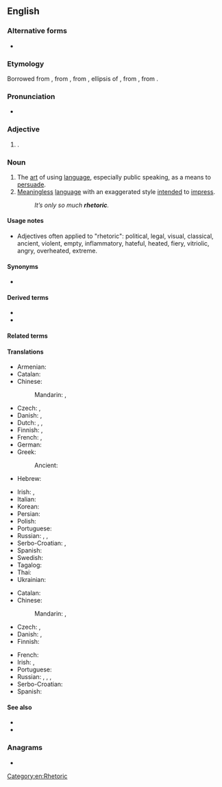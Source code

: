 ==English==
{{wikipedia}}

===Alternative forms===
* {{l|en|rhetorick}} {{qualifier|obsolete}}

===Etymology===
{{PIE root|en|werh₁}}
Borrowed from {{bor|en|fro|rhetorique}}, from {{der|en|la|rhētorica}}, from {{der|en|grc|ῥητορική}}, ellipsis of {{m|grc|[[ῥητορικὴ]] [[τέχνη]]}}, from {{m|grc|ῥητορικός||concerning public speech}}, from {{m|grc|ῥήτωρ||public speaker}}.

===Pronunciation===
* {{IPA|/ˈɹɛtəɹɪk/|lang=en}}

===Adjective===
{{en-adj|?}}

# {{synonym of|rhetorical|lang=en}}.

===Noun===
{{en-noun|~}}

# The [[art]] of using [[language]], especially public speaking, as a means to [[persuade]].
# [[meaningless|Meaningless]] [[language]] with an exaggerated style [[intend]]ed to [[impress]].
#: ''It’s only so much '''rhetoric'''.''

====Usage notes====
* Adjectives often applied to "rhetoric": <!-- by kind or area of application -->political, legal, visual, classical, ancient, <!-- by quality -->violent, empty, inflammatory, hateful, heated, fiery, vitriolic, angry, overheated, extreme.

====Synonyms====
* {{l|en|wordcraft}}

====Derived terms====
* {{l|en|rhetorical}}
* {{l|en|rhetorician}}

====Related terms====
{{rootsee|en|werh₁}}

====Translations====
{{trans-top|art of using language for persuasion}}
* Armenian: {{t|hy|հռետորաբանություն}}
* Catalan: {{t+|ca|retòrica|f}}
* Chinese:
*: Mandarin: {{t+|cmn|修辭|sc=Hani}}, {{t+|cmn|修辞|tr=xiūcí|sc=Hani}}
* Czech: {{t|cs|řečnictví|n}}, {{t|cs|rétorika|f}}
* Danish: {{t|da|retorik}}, {{t|da|velformuleret}}
* Dutch: {{t|nl|redekunde|f}}, {{t+|nl|retorica|f}}, {{t+|nl|retoriek|f}}
* Finnish: {{t+|fi|puhetaito}}, {{t+|fi|retoriikka}}
* French: {{t+|fr|rhétorique|f}}, {{t+|fr|discours}}
* German: {{t+|de|Rhetorik|f}}
* Greek:
*: Ancient: {{t|grc|ῥητορική|f}}
* Hebrew: {{t+|he|רטוריקה|f}}
{{trans-mid}}
* Irish: {{t|ga|reitric|f}}, {{t|ga|roscaireacht|f}}
* Italian: {{t+|it|retorica|f}}
* Korean: {{t+|ko|미사여구}}
* Persian: {{t+|fa|بلاغت|sc=fa-Arab}}
* Polish: {{t+|pl|retoryka|f}}
* Portuguese: {{t+|pt|retórica|f}}
* Russian: {{t+|ru|красноре́чие|n}}, {{t+|ru|красноба́йство|n}}, {{t+|ru|рито́рика|f}}
* Serbo-Croatian: {{t+|sh|retòrika|f}}, {{t+|sh|gòvōrnīštvo|n}}
* Spanish: {{t+|es|retórica|f}}
* Swedish: {{t+|sv|retorik|c}}
* Tagalog: {{t|tl|sayusay}}
* Thai: {{t|th|วาทศิลป์}}
* Ukrainian: {{t|uk|рето́рика|f}}
{{trans-bottom}}

{{trans-top|meaningless language}}
* Catalan: {{t+|ca|retòrica|f}}
* Chinese:
*: Mandarin: {{t+|cmn|強詞奪理|sc=Hani}}, {{t+|cmn|强词夺理|tr=qiángcíduólǐ|sc=Hani}}
* Czech: {{t|cs|rétorika|f}}, {{t|cs|floskule|f}}
* Danish: {{t|da|retorik}}, {{t|da|kancellistil}}
* Finnish: {{t+|fi|retoriikka}}
{{trans-mid}}
* French: {{t+|fr|rhétorique|f}}
* Irish: {{t|ga|reitric|f}}, {{t|ga|roscaireacht|f}}
* Portuguese: {{t+|pt|retórica|f}}
* Russian: {{t+|ru|пустосло́вие|n}}, {{t+|ru|фразёрство|n}}, {{t+|ru|словоблу́дие|n}}, {{t+|ru|пустозво́нство|n}}
* Serbo-Croatian: {{t+|sh|retòrika|f}}
* Spanish: {{t+|es|retórica|f}}
{{trans-bottom}}

====See also====
* {{l|en|preterition}} <!-- you don't speak of something but you evoke it under a negative way -->
* {{l|en|Appendix:Glossary of rhetoric}}

===Anagrams===
* {{anagrams|en|a=cehiorrt|torchier}}

[[Category:en:Rhetoric]]
